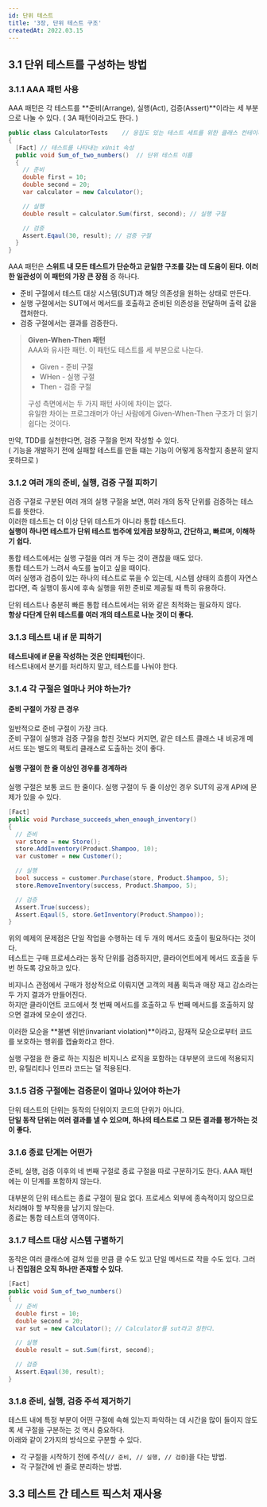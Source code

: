 ```yaml
---
id: 단위 테스트
title: '3장, 단위 테스트 구조'
createdAt: 2022.03.15
---
```


## 3.1 단위 테스트를 구성하는 방법

### 3.1.1 AAA 패턴 사용

AAA 패턴은 각 테스트를 **준비(Arrange), 실행(Act), 검증(Assert)**이라는 세 부분으로 나눌 수 있다. ( 3A 패턴이라고도 한다. )

```csharp
public class CalculatorTests    // 응집도 있는 테스트 세트를 위한 클래스 컨테이너
{
  [Fact] // 테스트를 나타내는 xUnit 속성
  public void Sum_of_two_numbers()  // 단위 테스트 이름
  {
    // 준비
    double first = 10;
    double second = 20;
    var calculator = new Calculator();

    // 실행
    double result = calculator.Sum(first, second); // 실행 구절

    // 검증
    Assert.Eqaul(30, result); // 검증 구절
  }
}
```

AAA 패턴은 **스위트 내 모든 테스트가 단순하고 균일한 구조를 갖는 데 도움이 된다. 이러한 일관성이 이 패턴의 가장 큰 장점** 중 하나다.

- 준비 구절에서 테스트 대상 시스템(SUT)과 해당 의존성을 원하는 상태로 만든다.
- 실행 구절에서는 SUT에서 메서드를 호출하고 준비된 의존성을 전달하며 출력 값을 캡처한다.
- 검증 구절에서는 결과를 검증한다.

> **Given-When-Then 패턴**<br/>
> AAA와 유사한 패턴. 이 패턴도 테스트를 세 부분으로 나눈다.
>
> - Given - 준비 구절<br />
> - WHen - 실행 구절 <br />
> - Then - 검증 구절<br />
>
> 구성 측면에서는 두 가지 패턴 사이에 차이는 없다.<br />
> 유일한 차이는 프로그래머가 아닌 사람에게 Given-When-Then 구조가 더 읽기 쉽다는 것이다.<br />

만약, TDD를 실천한다면, 검증 구절을 먼저 작성할 수 있다.<br/>
( 기능을 개발하기 전에 실패할 테스트를 만들 떄는 기능이 어떻게 동작할지 충분히 알지 못하므로 )

### 3.1.2 여러 개의 준비, 실행, 검증 구절 피하기

검증 구절로 구분된 여러 개의 실행 구절을 보면, 여러 개의 동작 단위를 검증하는 테스트를 뜻한다.<br />
이러한 테스트는 더 이상 단위 테스트가 아니라 통합 테스트다.<br />
**실행이 하나면 테스트가 단위 테스트 범주에 있게끔 보장하고, 간단하고, 빠르며, 이해하기 쉽다.**<br />

통합 테스트에서는 실행 구절을 여러 개 두는 것이 괜찮을 때도 있다.<br />
통합 테스트가 느려서 속도를 높이고 싶을 때이다.<br />
여러 실행과 검증이 있는 하나의 테스트로 묶을 수 있는데, 시스템 상태의 흐름이 자연스럽다면,
즉 실행이 동시에 후속 실행을 위한 준비로 제공될 때 특히 유용하다.<br />

단위 테스트나 충분히 빠른 통합 테스트에서는 위와 같은 최적화는 필요하지 않다.<br />
**항상 다단계 단위 테스트를 여러 개의 테스트로 나눈 것이 더 좋다.**

### 3.1.3 테스트 내 if 문 피하기

**테스트내에 if 문을 작성하는 것은 안티패턴**이다.<br/>
테스트내에서 분기를 처리하지 말고, 테스트를 나눠야 한다.

### 3.1.4 각 구절은 얼마나 커야 하는가?

#### 준비 구절이 가장 큰 경우

일반적으로 준비 구절이 가장 크다.<br/>
준비 구절이 실행과 검증 구절을 합친 것보다 커지면, 같은 테스트 클래스 내 비공개 메서드 또는 별도의 팩토리 클래스로 도출하는 것이 좋다.

#### 실행 구절이 한 줄 이상인 경우를 경계하라

실행 구절은 보통 코드 한 줄이다. 실행 구절이 두 줄 이상인 경우 SUT의 공개 API에 문제가 있을 수 있다.<br/>

```csharp
[Fact]
public void Purchase_succeeds_when_enough_inventory()
{
  // 준비
  var store = new Store();
  store.AddInventory(Product.Shampoo, 10);
  var customer = new Customer();

  // 실행
  bool success = customer.Purchase(store, Product.Shampoo, 5);
  store.RemoveInventory(success, Product.Shampoo, 5);

  // 검증
  Assert.True(success);
  Assert.Eqaul(5, store.GetInventory(Product.Shampoo));
}
```

위의 예제의 문제점은 단일 작업을 수행하는 데 두 개의 메서드 호출이 필요하다는 것이다.<br/>
테스트는 구매 프로세스라는 동작 단위를 검증하지만, 클라이언트에게 메서드 호출을 두 번 하도록 강요하고 있다.<br/>

비지니스 관점에서 구매가 정상적으로 이뤄지면 고객의 제품 획득과 매장 재고 감소라는 두 가지 결과가 만들어진다.<br/>
하지만 클라이언트 코드에서 첫 번째 메서드를 호출하고 두 번째 메서드를 호출하지 않으면 결과에 모순이 생긴다.<br/>

이러한 모순을 **불변 위반(invariant violation)**이라고, 잠재적 모순으로부터 코드를 보호하는 행위를 캡슐화라고 한다.<br/>

실행 구절을 한 줄로 하는 지침은 비지니스 로직을 포함하는 대부분의 코드에 적용되지만, 유틸리티나 인프라 코드는 덜 적용된다.

### 3.1.5 검증 구절에는 검증문이 얼마나 있어야 하는가

단위 테스트의 단위는 동작의 단위이지 코드의 단위가 아니다.<br/>
**단일 동작 단위는 여러 결과를 낼 수 있으며, 하나의 테스트로 그 모든 결과를 평가하는 것이 좋다.**

### 3.1.6 종료 단계는 어떤가

준비, 실행, 검증 이후의 네 번째 구절로 종료 구절을 따로 구분하기도 한다. AAA 패턴에는 이 단계를 포함하지 않는다.<br/>

대부분의 단위 테스트는 종료 구절이 필요 없다. 프로세스 외부에 종속적이지 않으므로 처리해야 할 부작용을 남기지 않는다.<br/>
종료는 통합 테스트의 영역이다.

### 3.1.7 테스트 대상 시스템 구별하기

동작은 여러 클래스에 걸쳐 있을 만큼 클 수도 있고 단일 메서드로 작을 수도 있다. 그러나 **진입점은 오직 하나만 존재할 수 있다.**<br/>

```csharp
[Fact]
public void Sum_of_two_numbers()
{
  // 준비
  double first = 10;
  double second = 20;
  var sut = new Calculator(); // Calculator를 sut라고 칭한다.

  // 실행
  double result = sut.Sum(first, second);

  // 검증
  Assert.Eqaul(30, result);
}
```

### 3.1.8 준비, 실행, 검증 주석 제거하기

테스트 내에 특정 부분이 어떤 구절에 속해 있는지 파악하는 데 시간을 많이 들이지 않도록 세 구절을 구분하는 것 역시 중요하다.<br/>
아래와 같이 2가지의 방식으로 구분할 수 있다.

- 각 구절을 시작하기 전에 주석(`// 준비, // 실행, // 검증`)을 다는 방법.
- 각 구절간에 빈 줄로 분리하는 방법.

## 3.3 테스트 간 테스트 픽스처 재사용
